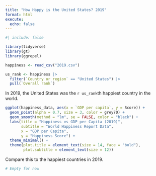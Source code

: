 ```yaml
---
title: "How Happy is the United States? 2019"
format: html
execute:
  echo: false
---
```


```r
#| include: false

library(tidyverse)
library(gt)
library(ggrepel)

happiness <- read_csv("2019.csv")

us_rank <- happiness |> 
  filter(`Country or region` == "United States") |> 
  pull(`Overall rank`)
```

In 2019, the United States was the `r us_rank`th happiest country in the world.

```r
ggplot(happiness_data, aes(x = `GDP per capita`, y = Score)) +
  geom_point(alpha = 0.7, size = 3, color = grey70) +
  geom_smooth(method = "lm", se = FALSE, color = "black") +
  labs(title = "Happiness vs GDP per Capita (2019)",
       subtitle = "World Happiness Report Data",
       x = "GDP per Capita",
       y = "Happiness Score") +
  theme_minimal() +
  theme(plot.title = element_text(size = 14, face = "bold"),
        plot.subtitle = element_text(size = 12))
```

Compare this to the happiest countries in 2019.

```r
# Empty for now

```
